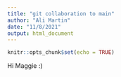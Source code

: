```yaml
---
title: "git collaboration to main"
author: "Ali Martin"
date: "11/8/2021"
output: html_document
---
```


```r
knitr::opts_chunk$set(echo = TRUE)
```

Hi Maggie :) 
